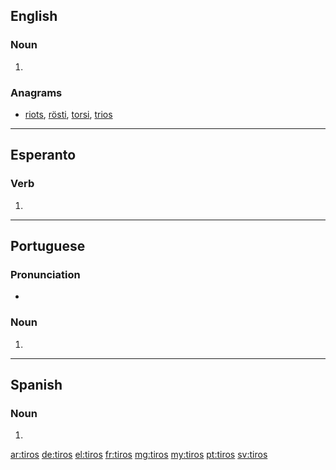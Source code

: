 {{also|tīros}}
==English==

===Noun===
{{head|en|plural}}

# {{plural of|tiro|lang=en|nocat=1}}

===Anagrams===
* [[riots#English|riots]], [[rösti#English|rösti]], [[torsi#English|torsi]], [[trios#English|trios]]

----

==Esperanto==

===Verb===
{{head|eo}}

# {{eo-form of|tir|os}}

----

==Portuguese==

===Pronunciation===
* {{a|PT}} {{IPA|/ˈti.ɾuʃ/|lang=pt}}

===Noun===
{{pt-noun-form|m-p}}

# {{plural of|tiro|lang=pt|nocat=1}}

----

==Spanish==

===Noun===
{{head|es|noun form|g=m-p}}

# {{plural of|nocat=1|tiro|lang=es}}

[[ar:tiros]]
[[de:tiros]]
[[el:tiros]]
[[fr:tiros]]
[[mg:tiros]]
[[my:tiros]]
[[pt:tiros]]
[[sv:tiros]]